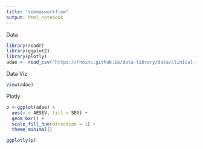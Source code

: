 ```yaml
---
title: "seemasworkflow"
output: html_notebook
---
```




Data
```r
library(readr)
library(ggplot2)
library(plotly)
adae <- read_csv("https://rhoinc.github.io/data-library/data/clinical-trials/adam/adae.csv")
```

Data Viz
```r
View(adae)
```

Plotly
```r
p <-ggplot(adae) +
  aes(x = AESEV, fill = SEX) +
  geom_bar() +
  scale_fill_hue(direction = 1) +
  theme_minimal()

ggplotly(p)

```